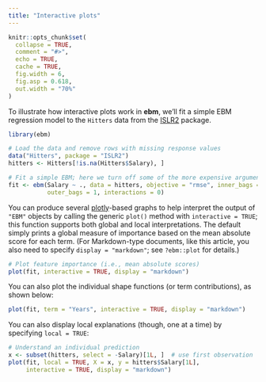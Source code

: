 ```yaml
---
title: "Interactive plots"
---
```


```r
knitr::opts_chunk$set(
  collapse = TRUE,
  comment = "#>",
  echo = TRUE,
  cache = TRUE,
  fig.width = 6,
  fig.asp = 0.618,
  out.width = "70%"
)
```

To illustrate how interactive plots work in **ebm**, we'll fit a simple EBM regression model to the `Hitters` data from the [ISLR2](https://cran.r-project.org/package=ISLR2) package. 

```r
library(ebm)

# Load the data and remove rows with missing response values
data("Hitters", package = "ISLR2")
hitters <- Hitters[!is.na(Hitters$Salary), ]

# Fit a simple EBM; here we turn off some of the more expensive arguments
fit <- ebm(Salary ~ ., data = hitters, objective = "rmse", inner_bags = 0,
           outer_bags = 1, interactions = 0)
```

You can produce several [plotly](https://plotly.com/r/)-based graphs to help interpret the output of `"EBM"` objects by calling the generic `plot()` method with `interactive = TRUE`; this function supports both global and local interpretations. The default simply prints a global measure of importance based on the mean absolute score for each term. (For Markdown-type documents, like this article, you also need to specify `display = "markdown"`; see `?ebm::plot` for details.)

```r
# Plot feature importance (i.e., mean absolute scores)
plot(fit, interactive = TRUE, display = "markdown")
```

You can also plot the individual shape functions (or term contributions), as shown below:

```r
plot(fit, term = "Years", interactive = TRUE, display = "markdown")
```

You can also display local explanations (though, one at a time) by specifying `local = TRUE`:

```r
# Understand an individual prediction
x <- subset(hitters, select = -Salary)[1L, ]  # use first observation
plot(fit, local = TRUE, X = x, y = hitters$Salary[1L], 
     interactive = TRUE, display = "markdown")
```

